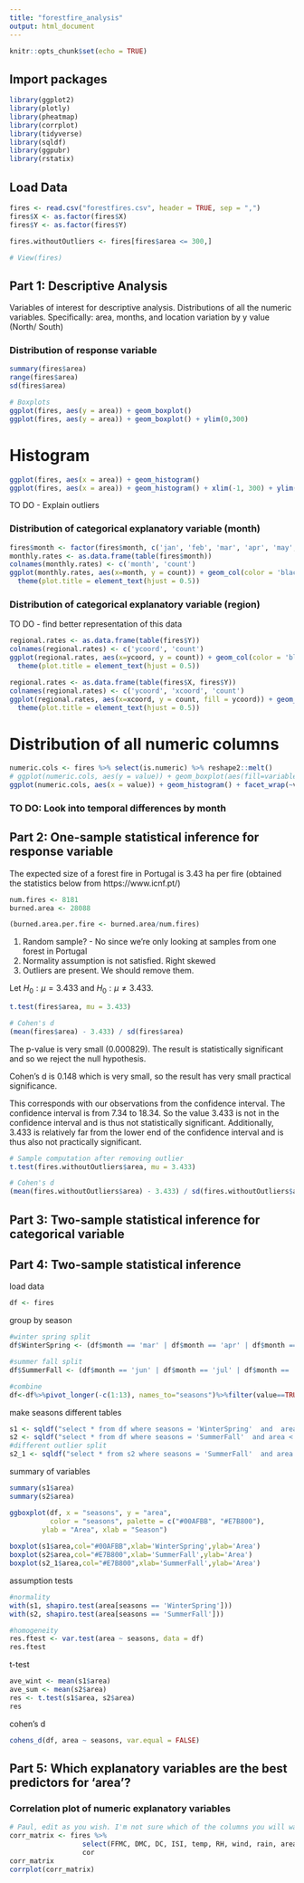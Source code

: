 ```yaml
---
title: "forestfire_analysis"
output: html_document
---
```


```r
knitr::opts_chunk$set(echo = TRUE)
```

## Import packages
```r
library(ggplot2)
library(plotly)
library(pheatmap)
library(corrplot)
library(tidyverse)
library(sqldf)
library(ggpubr)
library(rstatix)
```

## Load Data
```r
fires <- read.csv("forestfires.csv", header = TRUE, sep = ",")
fires$X <- as.factor(fires$X)
fires$Y <- as.factor(fires$Y)

fires.withoutOutliers <- fires[fires$area <= 300,]

# View(fires)
```

## Part 1: Descriptive Analysis

Variables of interest for descriptive analysis. 
Distributions of all the numeric variables. 
Specifically: area, months, and location variation by y value (North/ South)

### Distribution of response variable
```r
summary(fires$area)
range(fires$area)
sd(fires$area)
```

```r
# Boxplots
ggplot(fires, aes(y = area)) + geom_boxplot()
ggplot(fires, aes(y = area)) + geom_boxplot() + ylim(0,300)
```

# Histogram
```r
ggplot(fires, aes(x = area)) + geom_histogram()
ggplot(fires, aes(x = area)) + geom_histogram() + xlim(-1, 300) + ylim(0, 100)
```

TO DO - Explain outliers

### Distribution of categorical explanatory variable (month)
```r
fires$month <- factor(fires$month, c('jan', 'feb', 'mar', 'apr', 'may', 'jun', 'jul', 'aug', 'sep', 'oct', 'nov', 'dec'))
monthly.rates <- as.data.frame(table(fires$month))
colnames(monthly.rates) <- c('month', 'count')
ggplot(monthly.rates, aes(x=month, y = count)) + geom_col(color = 'black', fill = 'firebrick3') + theme_classic() + ggtitle("Frequency of fires by month") +
  theme(plot.title = element_text(hjust = 0.5))
```

### Distribution of categorical explanatory variable (region)
TO DO - find better representation of this data

```r
regional.rates <- as.data.frame(table(fires$Y))
colnames(regional.rates) <- c('ycoord', 'count')
ggplot(regional.rates, aes(x=ycoord, y = count)) + geom_col(color = 'black', fill = 'firebrick3') + theme_classic() + ggtitle("Frequency of fires by ycoordinate") +
  theme(plot.title = element_text(hjust = 0.5))
```
```r
regional.rates <- as.data.frame(table(fires$X, fires$Y))
colnames(regional.rates) <- c('ycoord', 'xcoord', 'count')
ggplot(regional.rates, aes(x=xcoord, y = count, fill = ycoord)) + geom_col() + theme_classic() + ggtitle("Frequency of fires by region") +
  theme(plot.title = element_text(hjust = 0.5))
```
# Distribution of all numeric columns 
```r
numeric.cols <- fires %>% select(is.numeric) %>% reshape2::melt()
# ggplot(numeric.cols, aes(y = value)) + geom_boxplot(aes(fill=variable)) + facet_wrap(~variable, scales = "free")
ggplot(numeric.cols, aes(x = value)) + geom_histogram() + facet_wrap(~variable, scales = "free")

```

### TO DO: Look into temporal differences by month

## Part 2: One-sample statistical inference for response variable 

The expected size of a forest fire in Portugal is 3.43 ha per fire (obtained the statistics below from https://www.icnf.pt/)
```r
num.fires <- 8181
burned.area <- 28088

(burned.area.per.fire <- burned.area/num.fires)
```

1. Random sample? - No since we're only looking at samples from one forest in Portugal
2. Normality assumption is not satisfied. Right skewed
3. Outliers are present. We should remove them. 

Let $H_0: \mu = 3.433$ and $H_0: \mu \neq 3.433$.

```r
t.test(fires$area, mu = 3.433)

# Cohen's d
(mean(fires$area) - 3.433) / sd(fires$area)
```
The p-value is very small (0.000829). The result is statistically significant and so we reject the null hypothesis.   

Cohen's d is 0.148 which is very small, so the result has very small practical significance. 

This corresponds with our observations from the confidence interval. The confidence interval is from 7.34 to 18.34. So the value 3.433 is not in the confidence interval and is thus not statistically significant. Additionally, 3.433 is relatively far from the lower end of the confidence interval and is thus also not practically significant. 

```r
# Sample computation after removing outlier
t.test(fires.withoutOutliers$area, mu = 3.433)

# Cohen's d
(mean(fires.withoutOutliers$area) - 3.433) / sd(fires.withoutOutliers$area)
```

## Part 3: Two-sample statistical inference for categorical variable 

## Part 4: Two-sample statistical inference

load data
```r
df <- fires
```



group by season
```r
#winter spring split
df$WinterSpring <- (df$month == 'mar' | df$month == 'apr' | df$month == 'may' | df$month == 'dec' | df$month == 'jan' | df$month == 'feb' )

#summer fall split
df$SummerFall <- (df$month == 'jun' | df$month == 'jul' | df$month == 'aug' | df$month == 'sep' | df$month == 'oct' | df$month == 'nov' )

#combine
df<-df%>%pivot_longer(-c(1:13), names_to="seasons")%>%filter(value==TRUE)%>%select(-value)

```


make seasons different tables
```r
s1 <- sqldf("select * from df where seasons = 'WinterSpring'  and  area < 50")
s2 <- sqldf("select * from df where seasons = 'SummerFall'  and area < 400")
#different outlier split
s2_1 <- sqldf("select * from s2 where seasons = 'SummerFall'  and area < 125")
```

summary of variables
```r
summary(s1$area)
summary(s2$area)

ggboxplot(df, x = "seasons", y = "area", 
          color = "seasons", palette = c("#00AFBB", "#E7B800"),
        ylab = "Area", xlab = "Season")
        
boxplot(s1$area,col="#00AFBB",xlab='WinterSpring',ylab='Area')
boxplot(s2$area,col="#E7B800",xlab='SummerFall',ylab='Area')
boxplot(s2_1$area,col="#E7B800",xlab='SummerFall',ylab='Area')
```

assumption tests
```r
#normality
with(s1, shapiro.test(area[seasons == 'WinterSpring']))
with(s2, shapiro.test(area[seasons == 'SummerFall']))

#homogeneity
res.ftest <- var.test(area ~ seasons, data = df)
res.ftest

```


t-test
```r
ave_wint <- mean(s1$area)
ave_sum <- mean(s2$area)
res <- t.test(s1$area, s2$area)
res
```
cohen's d 
```r
cohens_d(df, area ~ seasons, var.equal = FALSE)
```


## Part 5: Which explanatory variables are the best predictors for 'area'?
### Correlation plot of numeric explanatory variables

```r
# Paul, edit as you wish. I'm not sure which of the columns you will want to obtain correlations for in the 'select' statement. 
corr_matrix <- fires %>%
                  select(FFMC, DMC, DC, ISI, temp, RH, wind, rain, area) %>%
                  cor
corr_matrix
corrplot(corr_matrix)
```

